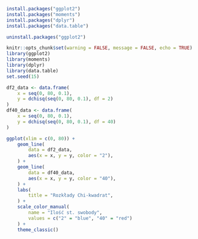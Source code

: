 ```R
install.packages("ggplot2")
install.packages("moments")
install.packages("dplyr")
install.packages("data.table")
```

```R
uninstall.packages("ggplot2")
```

```R
knitr::opts_chunk$set(warning = FALSE, message = FALSE, echo = TRUE)
library(ggplot2)
library(moments)
library(dplyr)
library(data.table)
set.seed(15)
```

```R
df2_data <- data.frame(
    x = seq(0, 80, 0.1),
    y = dchisq(seq(0, 80, 0.1), df = 2)
)
df40_data <- data.frame(
    x = seq(0, 80, 0.1),
    y = dchisq(seq(0, 80, 0.1), df = 40)
)

ggplot(xlim = c(0, 80)) +
    geom_line(
        data = df2_data,
        aes(x = x, y = y, color = "2"),
    ) +
    geom_line(
        data = df40_data,
        aes(x = x, y = y, color = "40"),
    ) +
    labs(
        title = "Rozkłady Chi-kwadrat",
    ) +
    scale_color_manual(
        name = "Ilość st. swobody",
        values = c("2" = "blue", "40" = "red")
    ) +
    theme_classic()
```
